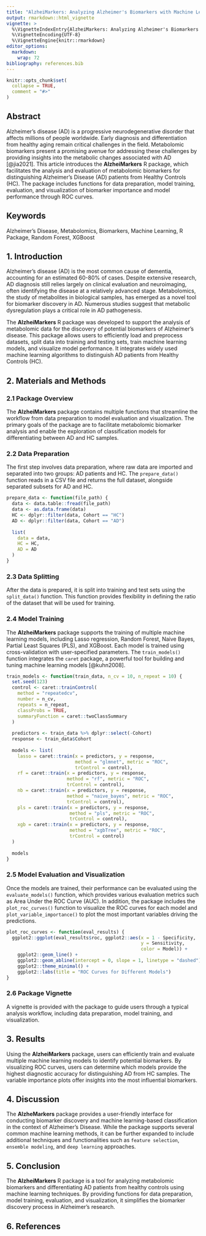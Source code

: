 ---
title: "AlzheiMarkers: Analyzing Alzheimer's Biomarkers with Machine Learning"
output: rmarkdown::html_vignette
vignette: >
  %\VignetteIndexEntry{AlzheiMarkers: Analyzing Alzheimer's Biomarkers with Machine Learning}
  %\VignetteEncoding{UTF-8}
  %\VignetteEngine{knitr::rmarkdown}
editor_options: 
  markdown: 
    wrap: 72
bibliography: references.bib
---

```{r, include = FALSE}
knitr::opts_chunk$set(
  collapse = TRUE,
  comment = "#>"
)
```

## Abstract

Alzheimer’s disease (AD) is a progressive neurodegenerative disorder
that affects millions of people worldwide. Early diagnosis and
differentiation from healthy aging remain critical challenges in the
field. Metabolomic biomarkers present a promising avenue for addressing
these challenges by providing insights into the metabolic changes
associated with AD [@jia2021]. This article introduces the
**AlzheiMarkers** R package, which facilitates the analysis and
evaluation of metabolomic biomarkers for distinguishing Alzheimer’s
Disease (AD) patients from Healthy Controls (HC). The package includes
functions for data preparation, model training, evaluation, and
visualization of biomarker importance and model performance through ROC
curves.

## Keywords

Alzheimer’s Disease, Metabolomics, Biomarkers, Machine Learning, R
Package, Random Forest, XGBoost

## 1. Introduction

Alzheimer’s disease (AD) is the most common cause of dementia,
accounting for an estimated 60-80% of cases. Despite extensive research,
AD diagnosis still relies largely on clinical evaluation and
neuroimaging, often identifying the disease at a relatively advanced
stage. Metabolomics, the study of metabolites in biological samples, 
has emerged as a novel tool for biomarker discovery in AD. 
Numerous studies suggest that metabolic dysregulation plays 
a critical role in AD pathogenesis.

The **AlzheiMarkers** R package was developed to support the analysis of
metabolomic data for the discovery of potential biomarkers of
Alzheimer’s disease. This package allows users to efficiently load and
preprocess datasets, split data into training and testing sets, train
machine learning models, and visualize model performance. It integrates
widely used machine learning algorithms to distinguish AD patients from
Healthy Controls (HC).

## 2. Materials and Methods

### 2.1 Package Overview

The **AlzheiMarkers** package contains multiple functions that
streamline the workflow from data preparation to model evaluation and
visualization. The primary goals of the package are to facilitate
metabolomic biomarker analysis and enable the exploration of
classification models for differentiating between AD and HC samples.

### 2.2 Data Preparation

The first step involves data preparation, where raw data are imported
and separated into two groups: AD patients and HC. The `prepare_data()`
function reads in a CSV file and returns the full dataset, alongside
separated subsets for AD and HC.

```{r prepare_data, eval=FALSE}
prepare_data <- function(file_path) {
  data <- data.table::fread(file_path)
  data <- as.data.frame(data)
  HC <- dplyr::filter(data, Cohort == "HC")
  AD <- dplyr::filter(data, Cohort == "AD")
  
  list(
    data = data,
    HC = HC,
    AD = AD
  )
}
```

### 2.3 Data Splitting

After the data is prepared, it is split into training and test sets
using the `split_data()` function. This function provides flexibility 
in defining the ratio of the dataset that will be used for training.

### 2.4 Model Training

The **AlzheiMarkers** package supports the training of multiple machine
learning models, including Lasso regression, Random Forest, Naive Bayes,
Partial Least Squares (PLS), and XGBoost. Each model is trained using
cross-validation with user-specified parameters. The `train_models()`
function integrates the `caret` package, a powerful tool for building
and tuning machine learning models [@kuhn2008].

```{r train_models, eval=FALSE}
train_models <- function(train_data, n_cv = 10, n_repeat = 10) {
  set.seed(123)
  control <- caret::trainControl(
    method = "repeatedcv",
    number = n_cv,
    repeats = n_repeat,
    classProbs = TRUE,
    summaryFunction = caret::twoClassSummary
  )
  
  predictors <- train_data %>% dplyr::select(-Cohort)
  response <- train_data$Cohort
  
  models <- list(
    lasso = caret::train(x = predictors, y = response,
                         method = "glmnet", metric = "ROC", 
                         trControl = control),
    rf = caret::train(x = predictors, y = response, 
                      method = "rf", metric = "ROC", 
                      trControl = control),
    nb = caret::train(x = predictors, y = response, 
                      method = "naive_bayes", metric = "ROC", 
                      trControl = control),
    pls = caret::train(x = predictors, y = response, 
                       method = "pls", metric = "ROC", 
                       trControl = control),
    xgb = caret::train(x = predictors, y = response, 
                       method = "xgbTree", metric = "ROC", 
                       trControl = control)
  )
  
  models
}
```

### 2.5 Model Evaluation and Visualization

Once the models are trained, their performance can be evaluated using
the `evaluate_models()` function, which provides various evaluation
metrics such as Area Under the ROC Curve (AUC). In addition, the package
includes the `plot_roc_curves()` function to visualize the ROC curves
for each model and `plot_variable_importance()` to plot the most
important variables driving the predictions.

```{r plot+roc_curves, eval=FALSE}
plot_roc_curves <- function(eval_results) {
  ggplot2::ggplot(eval_results$roc, ggplot2::aes(x = 1 - Specificity, 
                                                 y = Sensitivity, 
                                                 color = Model)) +
    ggplot2::geom_line() +
    ggplot2::geom_abline(intercept = 0, slope = 1, linetype = "dashed") +
    ggplot2::theme_minimal() +
    ggplot2::labs(title = "ROC Curves for Different Models")
}
```

### 2.6 Package Vignette

A vignette is provided with the package to guide users through 
a typical analysis workflow, including data preparation, model training, 
and visualization.

## 3. Results

Using the **AlzheiMarkers** package, users can efficiently train
and evaluate multiple machine learning models to identify potential
biomarkers. By visualizing ROC curves, users can determine which models
provide the highest diagnostic accuracy for distinguishing AD from HC
samples. The variable importance plots offer insights into the most
influential biomarkers.

## 4. Discussion

The **AlzheMarkers** package provides a user-friendly interface
for conducting biomarker discovery and machine learning-based
classification in the context of Alzheimer's Disease. While the package
supports several common machine learning methods, it can be further
expanded to include additional techniques and functionalities such as
`feature selection`, `ensemble modeling`, and `deep learning` approaches.

## 5. Conclusion

The **AlzheiMarkers** R package is a tool for analyzing metabolomic biomarkers
and differentiating AD patients from healthy controls using machine learning 
techniques. By providing functions for data preparation, model training, 
evaluation, and visualization, it simplifies the biomarker discovery process 
in Alzheimer's research.

## 6. References
